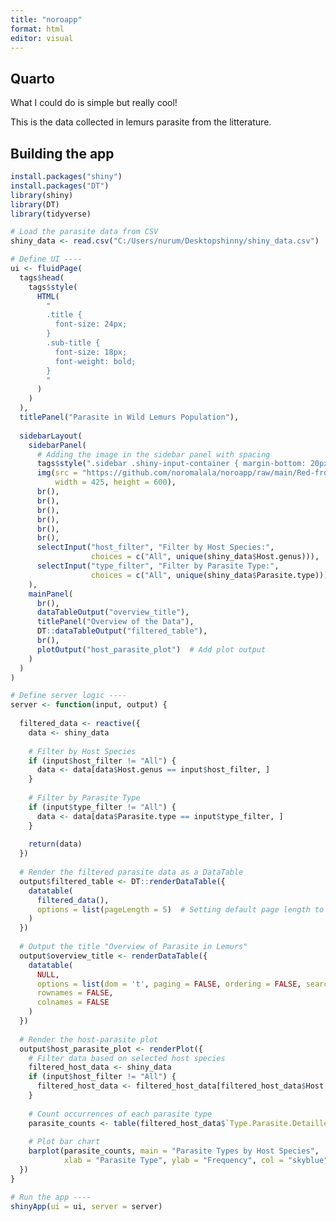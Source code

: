 ```yaml
---
title: "noroapp"
format: html
editor: visual
---
```


## Quarto

What I could do is simple but really cool!

This is the data collected in lemurs parasite from the litterature.

## Building the app

```r

install.packages("shiny")
install.packages("DT")
library(shiny)
library(DT) 
library(tidyverse)

# Load the parasite data from CSV
shiny_data <- read.csv("C:/Users/nurum/Desktopshinny/shiny_data.csv")

# Define UI ----
ui <- fluidPage(
  tags$head(
    tags$style(
      HTML(
        "
        .title {
          font-size: 24px;
        }
        .sub-title {
          font-size: 18px;
          font-weight: bold;
        }
        "
      )
    )
  ),
  titlePanel("Parasite in Wild Lemurs Population"),
  
  sidebarLayout(
    sidebarPanel(
      # Adding the image in the sidebar panel with spacing
      tags$style(".sidebar .shiny-input-container { margin-bottom: 20px; }"),
      img(src = "https://github.com/noromalala/noroapp/raw/main/Red-fronted%20brown%20lemur%20(22).JPG", 
          width = 425, height = 600),
      br(),
      br(),
      br(),
      br(),
      br(),
      br(),
      selectInput("host_filter", "Filter by Host Species:",
                  choices = c("All", unique(shiny_data$Host.genus))),
      selectInput("type_filter", "Filter by Parasite Type:",
                  choices = c("All", unique(shiny_data$Parasite.type)))
    ),
    mainPanel(
      br(),  
      dataTableOutput("overview_title"),  
      titlePanel("Overview of the Data"),  
      DT::dataTableOutput("filtered_table"), 
      br(), 
      plotOutput("host_parasite_plot")  # Add plot output
    )
  )
)

# Define server logic ----
server <- function(input, output) {
  
  filtered_data <- reactive({
    data <- shiny_data
    
    # Filter by Host Species
    if (input$host_filter != "All") {
      data <- data[data$Host.genus == input$host_filter, ]
    }
    
    # Filter by Parasite Type
    if (input$type_filter != "All") {
      data <- data[data$Parasite.type == input$type_filter, ]
    }
    
    return(data)
  })
  
  # Render the filtered parasite data as a DataTable
  output$filtered_table <- DT::renderDataTable({
    datatable(
      filtered_data(),
      options = list(pageLength = 5)  # Setting default page length to 5
    )
  })
  
  # Output the title "Overview of Parasite in Lemurs"
  output$overview_title <- renderDataTable({
    datatable(
      NULL,
      options = list(dom = 't', paging = FALSE, ordering = FALSE, searching = FALSE),
      rownames = FALSE,
      colnames = FALSE
    )
  })
  
  # Render the host-parasite plot
  output$host_parasite_plot <- renderPlot({
    # Filter data based on selected host species
    filtered_host_data <- shiny_data
    if (input$host_filter != "All") {
      filtered_host_data <- filtered_host_data[filtered_host_data$Host.genus == input$host_filter, ]
    }
    
    # Count occurrences of each parasite type
    parasite_counts <- table(filtered_host_data$`Type.Parasite.Detailled`)
    
    # Plot bar chart
    barplot(parasite_counts, main = "Parasite Types by Host Species",
            xlab = "Parasite Type", ylab = "Frequency", col = "skyblue")
  })
}

# Run the app ----
shinyApp(ui = ui, server = server)

```
